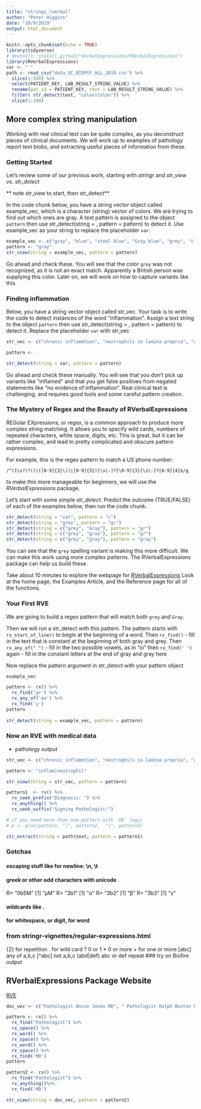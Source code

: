 ```yaml
---
title: "strings_rverbal"
author: "Peter Higgins"
date: "10/9/2019"
output: html_document
---
```


```r
knitr::opts_chunk$set(echo = TRUE)
library(tidyverse)
# devtools::install_github("VerbalExpressions/RVerbalExpressions")
library(RVerbalExpressions)
var <- " "
path <- read_csv("data_UC_BIOPSY_ALL_2018.csv") %>% 
  slice(1:500) %>% 
  select(PATIENT_KEY, LAB_RESULT_STRING_VALUE) %>% 
  rename(pat_id = PATIENT_KEY, text = LAB_RESULT_STRING_VALUE) %>% 
  filter( str_detect(text, "colon|Colon")) %>% 
  slice(1:100)
```

## More complex string manipulation
Working with real clinical text can be quite complex, as you deconstruct pieces of clinical documents. We will work up to examples of pathology report text blobs, and extracting useful pieces of information from these.

### Getting Started
Let's review some of our previous work, starting with *stringr* and _str_view_  vs. _str_detect_


** note str_view to start, then str_detect**

In the code chunk below, you have a string vector object called example_vec,
which is a character (string) vector of colors.
We are trying to find out which ones are gray.
A text pattern is assigned to the object `pattern`
then use str_detect(string = , pattern = pattern) to detect it.
Use example_vec as your string to replace the placeholder `var`.

```r
example_vec <- c("gray", "blue", "steel blue", "Gray blue", "grey", "cloudy gray", "Rainy Gray", "smoky blue")
pattern <- "gray"
str_view(string = example_vec, pattern = pattern)
```
Go ahead and check these.
You will see that the color `grey` was not recognized, as it is not an exact match. Apparently a British person was supplying this color. 
Later on, we will work on how to capture variants like this.

### Finding inflammation
Below, you have a string vector object called str_vec.
Your task is to write the code to detect instances of the word "inflammation".
Assign a text string to the object `pattern`
then use str_detect(string = , pattern = pattern) to detect it.
Replace the placeholder `var` with str_vec

```r
str_vec <- c("chronic inflammtion", "neutrophils in lamina propria", "acutely inflamed", "no evidence of inflammation", "lymphocytes and plasma cells indicating inflammation", "acutely inflamed with neutrophil crypt abscesses", "chronic inflammation with distortion of crypts", "active on chronic inflammation")

pattern <- 

str_detect(string = var, pattern = pattern)
```
Go ahead and check these manually.
You will see that you don't pick up variants like "inflamed"
and that you get false positives from negated statements like 
"no evidence of inflammation".
Real clinical text is challenging, and requires good tools and some careful pattern creation.

### The Mystery of Regex and the Beauty of RVerbalExpressions

REGular EXpressions, or regex, is a common approach to produce more complex string matching. It allows you to specify wild cards, numbers of repeated characters, white space, digits, etc. This is great, but it can be rather complex, and lead to pretty complicated and obscure pattern expressions.

For example, this is the regex pattern to match a US phone number:

`/^(1\s?)?((\([0-9]{3}\))|[0-9]{3})[\s\-]?[\0-9]{3}[\s\-]?[0-9]{4}$/g`

to make this more manageable for beginners, we will use the 
*RVerbalExpressions* package.

Let's start with some simple _str_detect_.
Predict the outcome (TRUE/FALSE) of each of the examples below, then run the code chunk.

```r
str_detect(string = "cat", pattern = "c")
str_detect(string = "grey", pattern = "gr")
str_detect(string = c("grey", "Gray"), pattern = "gr")
str_detect(string = c("grey", "gray"), pattern = "gr")
str_detect(string = c("grey", "gray"), pattern = "gray")
```

You can see that the `grey` spelling variant is making this more difficult.
We can make this work using more complex patterns.
The RVerbalExpressions package can help us build these.

Take about 10 minutes to explore the webpage for
[RVerbalExpressions](https://rverbalexpressions.netlify.com/)
Look at the home page, the Examples Article,
and the Reference page for all of the functions.

### Your First RVE

We are going to build a regex pattern that will match both `grey` and `Gray`.

Then we will run a str_detect with this pattern.
The pattern starts with `rx_start_of_line()`
to begin at the beginning of a word.
Then `rx_find()` - fill in the text that is constant at the beginning of both gray and grey.
Then `rx_any_of(" ")`  - fill in the two possible vowels, as in "oi"
then `rx_find(' ')` again - fill in the constant letters at the end of gray and gray here

Now replace the pattern argument in str_detect with your pattern object

```r
example_vec

pattern <- rx() %>% 
  rx_find('gr') %>% 
  rx_any_of('ae') %>% 
  rx_find('y') 
pattern
  
str_detect(string = example_vec, pattern = pattern)
```

### Now an RVE with medical data
- pathology output

```r
str_vec <- c("chronic inflammtion", "neutrophils in lamina propria", "acutely inflamed", "no evidence of inflammation", "lymphocytes and plasma cells indicating inflammation", "acutely inflamed with neutrophil crypt abscesses", "chronic inflammation with distortion of crypts", "active on chronic inflammation")

pattern <- "inflam|neutrophil"

str_view(string = str_vec, pattern = pattern)
```


```r
pattern1  <- rx() %>% 
  rx_seek_prefix("Diagnosis: ") %>% 
  rx_anything() %>% 
  rx_seek_suffix("Signing Pathologist:") 

# if you need more than one pattern with 'OR' logic
# p <- glue(pattern, "|", pattern2,  "|", pattern3)

str_extract(string = path$text, pattern = pattern1)
```

### Gotchas
#### escaping stuff like \n for newline: \\n, \\t
#### greek or other odd characters with unicode
R> "\u00b5M"
[1] "µM"
R> "\u03b1"
[1] "α"
R> "\u03b2"
[1] "β"
R> "\u03b3"
[1] "γ"

#### wildcards like .
#### \s for whitespace, \d for digit, \w for word

### from stringr-vignettes/regular-expressions.html
{2} for repetition
. for wild card
? 0 or 1
* 0 or more
+ for one or more
[abc] any of a,b,c
[^abc] not a,b,c
(abd|def) abc or def
repeat
### try on Biofire output

## RVerbalExpressions Package Website
[RVE](https://rverbalexpressions.netlify.com)

```r
doc_vec <- c("Pathologist Annie Jones MD", " Pathologist Ralph Boston MD", "Pathologist Carla Curtin MD", "Pathologist Dave Don Domino MD")

pattern <- rx() %>% 
  rx_find("Pathologist") %>% 
  rx_space() %>% 
  rx_word() %>% 
  rx_space() %>% 
  rx_word() %>% 
  rx_space() %>% 
  rx_find('MD') 
pattern

pattern2 <- rx() %>% 
  rx_find("Pathologist") %>% 
  rx_anything()%>% 
  rx_find('MD') 

str_view(string = doc_vec, pattern = pattern2)
```
